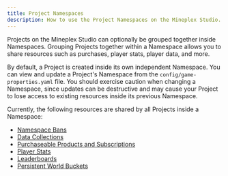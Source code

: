 ```yaml
---
title: Project Namespaces
description: How to use the Project Namespaces on the Mineplex Studio.
---
```


 Projects on the Mineplex Studio can optionally be grouped together inside Namespaces. Grouping Projects together within a Namespace allows you to share resources such as purchases, player stats, player data, and more.

 By default, a Project is created inside its own independent Namespace. You can view and update a Project's Namespace from the `config/game-properties.yaml` file. You should exercise caution when changing a Namespace, since updates can be destructive and may cause your Project to lose access to existing resources inside its previous Namespace.
 
 Currently, the following resources are shared by all Projects inside a Namespace:
 - [Namespace Bans](/docs/sdk/features/moderation)
 - [Data Collections](/docs/sdk/features/data)
 - [Purchaseable Products and Subscriptions](/docs/sdk/features/purchase)
 - [Player Stats](/docs/sdk/features/stats)
 - [Leaderboards](/docs/sdk/features/leaderboard)
 - [Persistent World Buckets](/docs/sdk/features/world)
